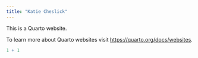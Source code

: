 ```yaml
---
title: "Katie Cheslick"
---
```


This is a Quarto website.

To learn more about Quarto websites visit <https://quarto.org/docs/websites>.

```r
1 + 1
```
